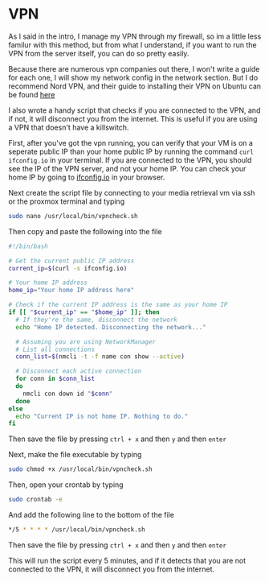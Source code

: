 # VPN

As I said in the intro, I manage my VPN through my firewall, so im a little less familur with this method, but from what I understand, if you want to run the VPN from the server itself, you can do so pretty easily.

Because there are numerous vpn companies out there, I won't write a guide for each one, I will show my network config in the network section. But I do recommend Nord VPN, and their guide to installing their VPN on Ubuntu can be found
[here](https://support.nordvpn.com/Connectivity/Linux/1325531132/Installing-and-using-NordVPN-on-Debian-Ubuntu-Raspberry-Pi-Elementary-OS-and-Linux-Mint.htm)

I also wrote a handy script that checks if you are connected to the VPN, and if not, it will disconnect you from the internet. This is useful if you are using a VPN that doesn't have a killswitch.

First, after you've got the vpn running, you can verify that your VM is on a seperate public IP than your home public IP by running the command `curl ifconfig.io` in your terminal. If you are connected to the VPN, you should see the IP of the VPN server, and not your home IP. You can check your home IP by going to [ifconfig.io](https://ifconfig.io) in your browser.

Next create the script file by connecting to your media retrieval vm via ssh or the proxmox terminal and typing

```bash
sudo nano /usr/local/bin/vpncheck.sh
```

Then copy and paste the following into the file

```bash copy
#!/bin/bash

# Get the current public IP address
current_ip=$(curl -s ifconfig.io)

# Your home IP address
home_ip="Your home IP address here"

# Check if the current IP address is the same as your home IP
if [[ "$current_ip" == "$home_ip" ]]; then
  # If they're the same, disconnect the network
  echo "Home IP detected. Disconnecting the network..."

  # Assuming you are using NetworkManager
  # List all connections
  conn_list=$(nmcli -t -f name con show --active)

  # Disconnect each active connection
  for conn in $conn_list
  do
    nmcli con down id "$conn"
  done
else
  echo "Current IP is not home IP. Nothing to do."
fi
```

Then save the file by pressing `ctrl + x` and then `y` and then `enter`

Next, make the file executable by typing

```bash
sudo chmod +x /usr/local/bin/vpncheck.sh
```

Then, open your crontab by typing

```bash
sudo crontab -e
```

And add the following line to the bottom of the file

```bash
*/5 * * * * /usr/local/bin/vpncheck.sh
```

Then save the file by pressing `ctrl + x` and then `y` and then `enter`

This will run the script every 5 minutes, and if it detects that you are not connected to the VPN, it will disconnect you from the internet.
